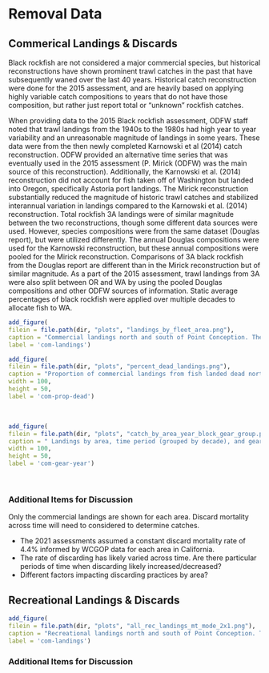 # Removal Data

## Commerical Landings & Discards


Black rockfish are not considered a major commercial species, but historical reconstructions have shown prominent trawl catches in the past that have subsequently waned over the last 40 years. Historical catch reconstruction were done for the 2015 assessment, and are heavily based on applying highly variable catch compositions to years that do not have those composition, but rather just report total or "unknown" rockfish catches. 

When providing data to the 2015 Black rockfish assessment, ODFW staff noted that trawl landings from the 1940s to the 1980s had high year to year variability and an unreasonable magnitude of landings in some years. These data were from the then newly completed Karnowski et al (2014) catch reconstruction. ODFW provided an alternative time series that was eventually used in the 2015 assessment (P. Mirick (ODFW) was the main source of this reconstruction). Additionally, the Karnowski et al. (2014) reconstruction did not account for fish taken off of Washington but landed into Oregon, specifically Astoria port landings. The Mirick reconstruction substantially reduced the magnitude of historic trawl catches and stabilized interannual variation in landings compared to the Karnowski et al. (2014) reconstruction.
Total rockfish 3A landings were of similar magnitude between the two reconstructions, though some different data sources were used. 
However, species compositions were from the same dataset (Douglas report), but were utilized differently.
The annual Douglas compositions were used for the Karnowski reconstruction, but these annual compositions were pooled for the Mirick reconstruction.
Comparisons of 3A black rockfish from the Douglas report are different than in the Mirick reconstruction but of similar magnitude.
As a part of the 2015 assessment, trawl landings from 3A were also split between OR and WA by using the pooled Douglas compositions and other ODFW sources of information. Static average percentages of black rockfish were applied over multiple decades to allocate fish to WA.

```r
add_figure(
filein = file.path(dir, "plots", "landings_by_fleet_area.png"), 
caption = "Commercial landings north and south of Point Conception. The landings are separated by fish landed live versus dead. The commercial landings in the south are relatively low (less than 10 mt per year) across the majority of years excluding 1995-1998 when landings ranged from 24 to 32 mt. The commercial landings in the north are generally higher than those observed south of Point Conception, particularly between 1983 to 1998 with landings peaking in 1993 at 69 mt (sources: PacFIN and California historical catch reconstruction)",
label = 'com-landings')

``` 

```r
add_figure(
filein = file.path(dir, "plots", "percent_dead_landings.png"), 
caption = "Proportion of commercial landings from fish landed dead north and south of Point Conception in recent years (source: PacFIN)",
width = 100,
height = 50, 
label = 'com-prop-dead')
``` 
\ 

```r
add_figure(
filein = file.path(dir, "plots", "catch_by_area_year_block_gear_group.png"), 
caption = " Landings by area, time period (grouped by decade), and gear grouping (source: PacFIN).",
width = 100,
height = 50, 
label = 'com-gear-year')
``` 
\ 



### Additional Items for Discussion

Only the commercial landings are shown for each area. Discard mortality across time will need to considered to determine catches.

* The 2021 assessments assumed a constant discard mortality rate of 4.4% informed by WCGOP data for each area in California.
* The rate of discarding has likely varied across time. Are there particular periods of time when discarding likely increased/decreased?
* Different factors impacting discarding practices by area?


## Recreational Landings & Discards



```r
add_figure(
filein = file.path(dir, "plots", "all_rec_landings_mt_mode_2x1.png"), 
caption = "Recreational landings north and south of Point Conception. The landings are separated by private, CPFV and shoreside (beach and bank) modes. The landings from the CPFV fleet predominate the recreational landings in the south since 2004. In contrast, the majority of the removals north of Point Conception arise from the private fleet. Landings between 1990-1992 are missing due to a loss in fundting to MRFSS for this period. Additionally, landings from 2004 were not available in CRFS on RecFIN. Landings for these years will need to be determined and added  (sources: RecFIN and California historical catch reconstruction).",
label = 'com-landings')

```

### Additional Items for Discussion

